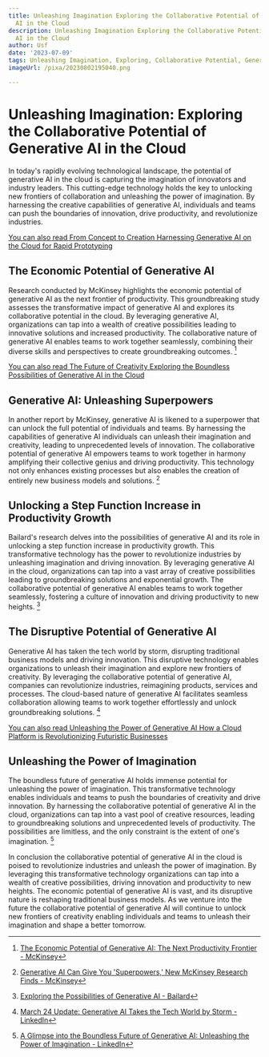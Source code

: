```yaml
---
title: Unleashing Imagination Exploring the Collaborative Potential of Generative
  AI in the Cloud
description: Unleashing Imagination Exploring the Collaborative Potential of Generative
  AI in the Cloud
author: Usf
date: '2023-07-09'
tags: Unleashing Imagination, Exploring, Collaborative Potential, Generative AI, Cloud
imageUrl: /pixa/20230802195040.png

---
```

# Unleashing  Imagination: Exploring the Collaborative Potential of Generative AI  in the Cloud

In today's rapidly evolving technological landscape, the potential of generative AI in the  cloud is capturing the  imagination of innovators and industry  leaders. This cutting-edge technology holds the key to unlocking  new frontiers of collaboration and unleashing  the power of imagination. By harnessing the creative capabilities of generative AI, individuals  and teams can push the boundaries of innovation, drive productivity, and revolutionize industries.

[You can also read From Concept  to Creation Harnessing Generative AI  on the Cloud for  Rapid Prototyping](From%20Concept%20to%20Creation%20Harnessing%20Generative%20AI%20on%20the%20Cloud%20for%20Rapid%20Prototyping)


## The Economic Potential of Generative AI

Research conducted by McKinsey highlights the economic potential of generative  AI as the next frontier of productivity. This groundbreaking study assesses  the  transformative impact of generative AI and  explores its collaborative potential in the cloud.  By leveraging generative AI, organizations can tap into a wealth of creative  possibilities leading to innovative solutions and increased productivity.  The collaborative nature of  generative AI enables teams  to work together  seamlessly, combining their diverse skills and perspectives to  create groundbreaking  outcomes. [^1^]

[You can also  read The Future  of Creativity Exploring the Boundless Possibilities of Generative AI  in the Cloud](The%20Future%20of%20Creativity%20Exploring%20the%20Boundless%20Possibilities%20of%20Generative%20AI%20in%20the%20Cloud)


## Generative AI: Unleashing Superpowers

In another report by McKinsey, generative AI is  likened to a superpower that can unlock the full potential of individuals and teams.  By harnessing the capabilities of generative AI  individuals can unleash their imagination and creativity, leading to unprecedented levels of innovation. The collaborative potential of generative  AI empowers teams to work together in harmony amplifying their collective genius and driving productivity. This technology not only enhances existing  processes but also enables the creation of entirely  new business models and solutions. [^2^]

## Unlocking a Step Function Increase in Productivity Growth

Bailard's research delves into the possibilities of generative AI and its role in  unlocking a step  function increase in productivity growth. This transformative technology has the power to revolutionize industries by unleashing imagination and driving innovation. By leveraging generative AI in the cloud, organizations can tap into a vast array of creative possibilities  leading  to groundbreaking solutions and exponential growth. The collaborative potential  of generative  AI enables teams to work together seamlessly, fostering a  culture of innovation and driving productivity to new heights. [^3^]

## The Disruptive Potential of  Generative AI

Generative AI has taken the tech world by  storm, disrupting traditional business  models and driving innovation. This disruptive technology enables organizations to unleash  their imagination and explore new frontiers of creativity. By leveraging the collaborative potential of generative  AI, companies can revolutionize industries, reimagining products, services and processes.  The cloud-based  nature of generative  AI facilitates seamless collaboration allowing teams to work together effortlessly and unlock groundbreaking solutions. [^4^]

[You can also read Unleashing the Power of Generative AI How a  Cloud Platform is Revolutionizing Futuristic Businesses](Unleashing%20the%20Power%20of%20Generative%20AI%20How%20a%20Cloud%20Platform%20is%20Revolutionizing%20Futuristic%20Businesses)


## Unleashing the Power of Imagination

The boundless future of generative AI holds immense potential for unleashing the power of imagination. This  transformative technology enables individuals and teams to push the boundaries  of creativity and  drive innovation. By harnessing  the collaborative potential of generative AI in  the cloud, organizations can tap into a vast pool  of creative resources, leading to groundbreaking solutions and unprecedented levels of productivity. The possibilities are limitless, and the only constraint is  the extent of one's imagination. [^5^]

In conclusion the collaborative potential of generative AI  in the cloud is poised to revolutionize industries and unleash the power of imagination. By leveraging this transformative technology  organizations can  tap into  a wealth of creative possibilities, driving innovation and productivity to new heights. The economic potential of generative AI is vast, and its  disruptive nature is reshaping traditional business models.  As we  venture into the future the collaborative potential of generative AI  will continue to unlock new frontiers of creativity enabling individuals and teams to unleash their imagination and shape a better  tomorrow.

[^1^]: [The Economic Potential of Generative AI:  The Next Productivity Frontier - McKinsey](https://www.mckinsey.com/capabilities/mckinsey-digital/our-insights/the-economic-potential-of-generative-ai-the-next-productivity-frontier)
[^2^]: [Generative AI Can Give You 'Superpowers,' New McKinsey Research Finds - McKinsey](https://www.mckinsey.com/about-us/new-at-mckinsey-blog/generative-ai-can-give-you-superpowers-new-mckinsey-research-finds)
[^3^]:  [Exploring the Possibilities of Generative AI - Bailard](https://bailard.com/exploring-the-possibilities-of-generative-ai/)
[^4^]: [March 24 Update: Generative AI Takes the Tech World  by Storm - LinkedIn](https://www.linkedin.com/pulse/march-27-update-generative-ai-takes-tech-world-storm-kordari-ph-d-)
[^5^]: [A Glimpse into the  Boundless Future of Generative AI: Unleashing the Power of Imagination - LinkedIn](https://www.linkedin.com/pulse/glimpse-boundless-future-generative-ai-unleashing-power-sukhwinder-s)